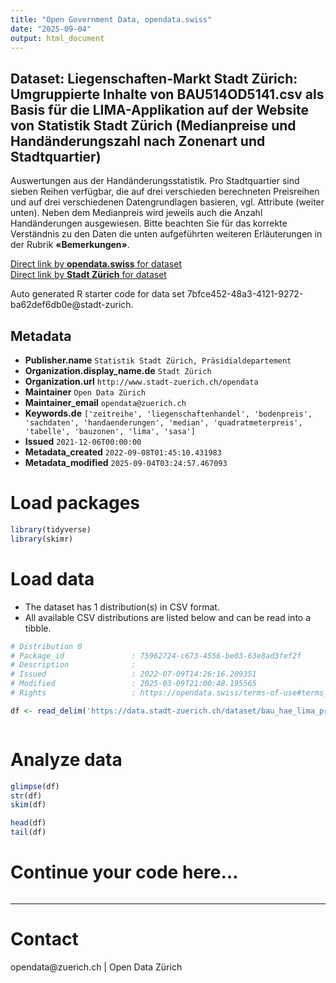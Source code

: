 ```yaml
---
title: "Open Government Data, opendata.swiss"
date: "2025-09-04"
output: html_document
---
```


## Dataset: Liegenschaften-Markt Stadt Zürich: Umgruppierte Inhalte von BAU514OD5141.csv als Basis für die LIMA-Applikation auf der Website von Statistik Stadt Zürich (Medianpreise und Handänderungszahl nach Zonenart und Stadtquartier)


Auswertungen aus der Handänderungsstatistik. Pro Stadtquartier sind sieben Reihen verfügbar, die auf drei verschieden berechneten Preisreihen und auf drei verschiedenen Datengrundlagen basieren, vgl. Attribute (weiter unten). Neben dem Medianpreis wird jeweils auch die Anzahl Handänderungen ausgewiesen.
Bitte beachten Sie für das korrekte Verständnis zu den Daten die unten aufgeführten weiteren Erläuterungen in der Rubrik **«Bemerkungen»**.



[Direct link by **opendata.swiss** for dataset](https://opendata.swiss/de/dataset/liegenschaften-markt-stadt-zurich-umgruppierte-inhalte-von-bau514od5141-csv-als-basis-fur-20081)<br>
[Direct link by **Stadt Zürich** for dataset](https://data.stadt-zuerich.ch/dataset/bau_hae_lima_preise_anzahl_hae_art_gebiet_bzo_jahr_grpd_od5142)

Auto generated R starter code for data set 7bfce452-48a3-4121-9272-ba62def6db0e@stadt-zurich.

## Metadata

- **Publisher.name** `Statistik Stadt Zürich, Präsidialdepartement`
- **Organization.display_name.de** `Stadt Zürich`
- **Organization.url** `http://www.stadt-zuerich.ch/opendata`
- **Maintainer** `Open Data Zürich`
- **Maintainer_email** `opendata@zuerich.ch`
- **Keywords.de** `['zeitreihe', 'liegenschaftenhandel', 'bodenpreis', 'sachdaten', 'handaenderungen', 'median', 'quadratmeterpreis', 'tabelle', 'bauzonen', 'lima', 'sasa']`
- **Issued** `2021-12-06T00:00:00`
- **Metadata_created** `2022-09-08T01:45:10.431983`
- **Metadata_modified** `2025-09-04T03:24:57.467093`


# Load packages

```r

library(tidyverse)
library(skimr)

```

# Load data

-   The dataset has 1 distribution(s) in CSV format.
-   All available CSV distributions are listed below and can be read into a tibble.

```r

# Distribution 0
# Package_id               : 75962724-c673-4556-be03-63e8ad3fef2f
# Description              : 
# Issued                   : 2022-07-09T14:26:16.209351
# Modified                 : 2025-03-09T21:00:48.195565
# Rights                   : https://opendata.swiss/terms-of-use#terms_open

df <- read_delim('https://data.stadt-zuerich.ch/dataset/bau_hae_lima_preise_anzahl_hae_art_gebiet_bzo_jahr_grpd_od5142/download/BAU514OD5142.csv')



```

# Analyze data

```r

glimpse(df)
str(df)
skim(df)

head(df)
tail(df)

```

# Continue your code here...

```r

```

------------------------------------------------------------------------

# Contact

opendata@zuerich.ch | Open Data Zürich
